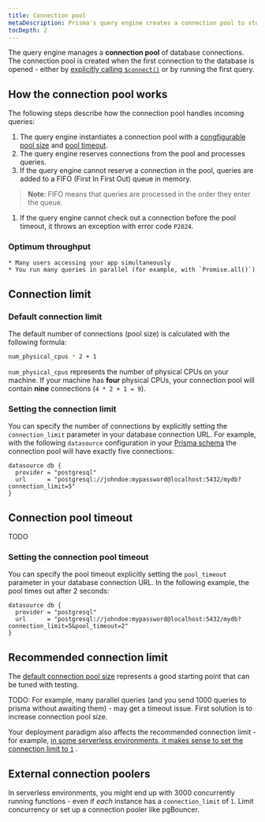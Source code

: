 ```yaml
---
title: Connection pool
metaDescription: Prisma's query engine creates a connection pool to store and manage database connections.
tocDepth: 2
---
```


<TopBlock>

The query engine manages a **connection pool** of database connections. The connection pool is created when the first connection to the database is opened - either by [explicitly calling `$connect()`](connection-management#connect) or by running the first query.

</TopBlock>

## How the connection pool works

The following steps describe how the connection pool handles incoming queries:

1. The query engine instantiates a connection pool with a [congfigurable pool size]() and [pool timeout]().
1. The query engine reserves connections from the pool and processes queries.
1. If the query engine cannot reserve a connection in the pool, queries are added to a FIFO (First In First Out) queue in memory.

  > **Note**: FIFO means that queries are processed in the order they enter the queue.

1. If the query engine cannot check out a connection before the pool timeout, it throws an exception with error code `P2024`.

### Optimum throughput

    * Many users accessing your app simultaneously
    * You run many queries in parallel (for example, with `Promise.all()`)

## Connection limit

### Default connection limit

The default number of connections (pool size) is calculated with the following formula:

```bash
num_physical_cpus * 2 + 1
```

`num_physical_cpus` represents the number of physical CPUs on your machine. If your machine has **four** physical CPUs, your connection pool will contain **nine** connections (`4 * 2 + 1 = 9`).

### Setting the connection limit

You can specify the number of connections by explicitly setting the `connection_limit` parameter in your database connection URL. For example, with the following `datasource` configuration in your [Prisma schema](../../prisma-schema) the connection pool will have exactly five connections:

```prisma
datasource db {
  provider = "postgresql"
  url      = "postgresql://johndoe:mypassword@localhost:5432/mydb?connection_limit=5"
}
```

## Connection pool timeout

TODO

### Setting the connection pool timeout

You can specify the pool timeout explicitly setting the `pool_timeout` parameter in your database connection URL. In the following example, the pool times out after 2 seconds:

```prisma
datasource db {
  provider = "postgresql"
  url      = "postgresql://johndoe:mypassword@localhost:5432/mydb?connection_limit=5&pool_timeout=2"
}
```

## Recommended connection limit

The [default connection pool size](#default-connection-pool-size) represents a good starting point that can be tuned with testing.

TODO: For example, many parallel queries (and you send 1000 queries to prisma without awaiting them) - may get a timeout issue. First solution is to increase connection pool size.

Your deployment paradigm also affects the recommended connection limit - for example, [in some serverless environments, it makes sense to set the connection limit to `1`]() <span class="guide"></span>.

## External connection poolers

In serverless environments, you might end up with 3000 concurrently running functions - even if _each_ instance has a `connection_limit` of `1`. Limit concurrency or set up a connection pooler like pgBouncer.